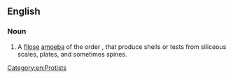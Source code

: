 ==English==

===Noun===
{{en-noun}}
{{wikipedia}}

# A [[filose]] [[amoeba]] of the order ''{{taxlink|Euglyphida|order|noshow=1}}'', that produce shells or tests from siliceous scales, plates, and sometimes spines.

[[Category:en:Protists]]